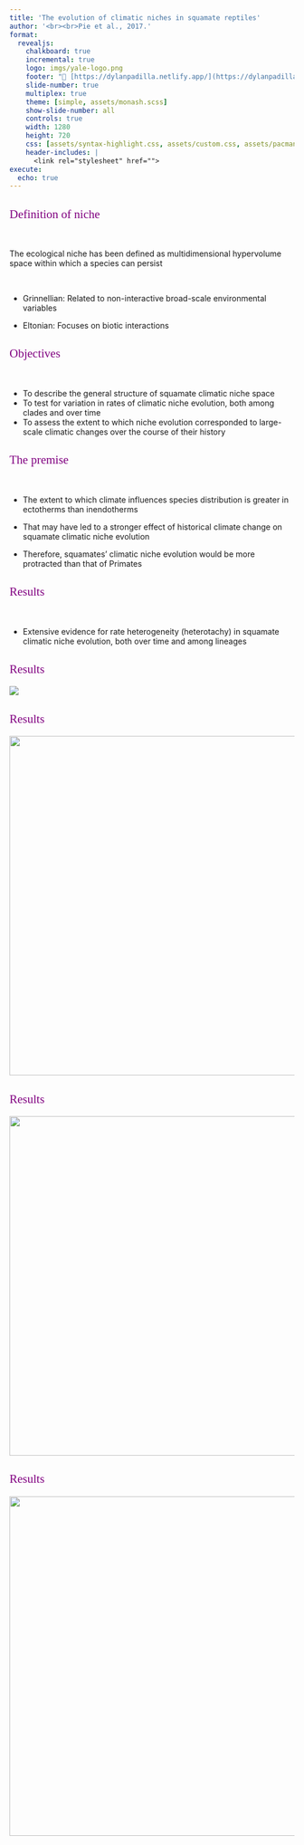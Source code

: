 ```yaml
---
title: 'The evolution of climatic niches in squamate reptiles'
author: '<br><br>Pie et al., 2017.'
format: 
  revealjs:
    chalkboard: true
    incremental: true
    logo: imgs/yale-logo.png
    footer: "🔗 [https://dylanpadilla.netlify.app/](https://dylanpadilla.netlify.app/)"
    slide-number: true
    multiplex: true
    theme: [simple, assets/monash.scss]
    show-slide-number: all
    controls: true
    width: 1280
    height: 720
    css: [assets/syntax-highlight.css, assets/custom.css, assets/pacman.css]
    header-includes: |
      <link rel="stylesheet" href="">
execute:
  echo: true
---
```


## [Definition of niche]{style="font-family:Comic Sans MS;font-weight:normal;color:purple"} {background=''}

<br>

The ecological niche has been defined as multidimensional hypervolume space within which a species can persist 

<br>

- Grinnellian: Related to non-interactive broad-scale environmental variables

- Eltonian: Focuses on biotic interactions


## [Objectives]{style="font-family:Comic Sans MS;font-weight:normal;color:purple"} {background=''}

<br>

- To describe the general structure of squamate climatic niche space
- To test for variation in rates of climatic niche evolution, both among clades and over time
- To assess the extent to which niche evolution corresponded to large-scale climatic changes over the course of their history

## [The premise]{style="font-family:Comic Sans MS;font-weight:normal;color:purple"} {background=''}

<br>

-  The extent to which climate influences species distribution is greater in ectotherms than inendotherms

- That may have led to a stronger effect of historical climate change on squamate climatic niche evolution

- Therefore, squamates' climatic niche evolution would be more protracted than that of Primates


## [Results]{style="font-family:Comic Sans MS;font-weight:normal;color:purple"} {background=''}

<br>

- Extensive evidence for rate heterogeneity (heterotachy) in squamate climatic niche evolution, both over time and among lineages


## [Results]{style="font-family:Comic Sans MS;font-weight:normal;color:purple"} {background=''}

![](imgs/figure1.png)

## [Results]{style="font-family:Comic Sans MS;font-weight:normal;color:purple"} {background=''}

<center>
<img src='imgs/figure2.png' width=750px height=600px/>
</center>

## [Results]{style="font-family:Comic Sans MS;font-weight:normal;color:purple"} {background=''}

<center>
<img src='imgs/figure3.png' width=750px height=600px/>
</center>

## [Results]{style="font-family:Comic Sans MS;font-weight:normal;color:purple"} {background=''}

<center>
<img src='imgs/figure4.png' width=750px height=600px/>
</center>

